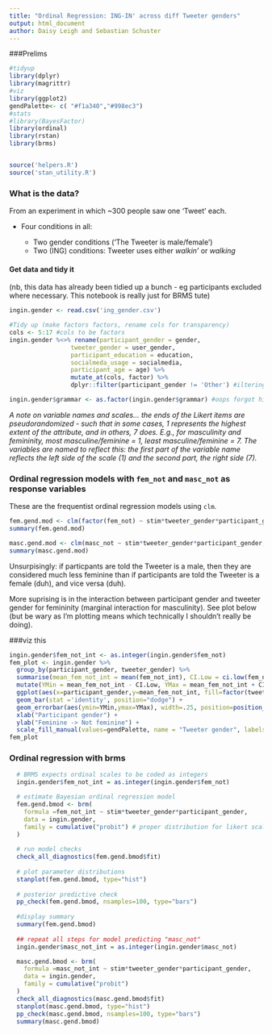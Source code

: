 ```yaml
---
title: "Ordinal Regression: ING-IN' across diff Tweeter genders"
output: html_document
author: Daisy Leigh and Sebastian Schuster
---
```


###Prelims
```r
#tidyup
library(dplyr)
library(magrittr)
#viz
library(ggplot2)
gendPalette<- c( "#f1a340","#998ec3")
#stats
#library(BayesFactor)
library(ordinal)
library(rstan)
library(brms)


source('helpers.R')
source('stan_utility.R')
```

### What is the data?
From an experiment in which ~300 people saw one 'Tweet' each.

- Four conditions in all:

    - Two gender conditions ('The Tweeter is male/female')
    - Two (ING) conditions: Tweeter uses either *walkin'* or *walking*


#### Get data and tidy it 
(nb, this data has already been tidied up a bunch - eg participants excluded where necessary. This notebook is really just for BRMS tute)
```r
ingin.gender <- read.csv('ing_gender.csv')

#Tidy up (make factors factors, rename cols for transparency)
cols <- 5:17 #cols to be factors
ingin.gender %<>% rename(participant_gender = gender, 
                 tweeter_gender = user_gender, 
                 participant_education = education, 
                 socialmeda_usage = socialmedia, 
                 participant_age = age) %>%
                 mutate_at(cols, factor) %>%
                 dplyr::filter(participant_gender != 'Other') #iltering as so few (2) responses

ingin.gender$grammar <- as.factor(ingin.gender$grammar) #oops forgot him
```

*A note on variable names and scales... the ends of the Likert items are pseudorandomized - such that in some cases, 1 represents the highest extent of the attribute, and in others, 7 does. E.g., for masculinity and femininity, most masculine/feminine = 1, least masculine/feminine = 7. The variables are named to reflect this: the first part of the variable name reflects the left side of the scale (1) and the second part, the right side (7).*


### Ordinal regression models with `fem_not` and `masc_not` as response variables

These are the frequentist ordinal regression models using `clm`.

```r
fem.gend.mod <- clm(factor(fem_not) ~ stim*tweeter_gender*participant_gender,  data = ingin.gender)
summary(fem.gend.mod)

masc.gend.mod <- clm(masc_not ~ stim*tweeter_gender*participant_gender,  data = ingin.gender)
summary(masc.gend.mod)
```
Unsurpisingly: if particpants are told the Tweeter is a male, then they are considered much less feminine than if participants are told the Tweeter is a female (duh), and vice versa (duh).

More suprising is in the interaction between participant gender and tweeter gender for femininity (marginal interaction for masculinity). See plot below (but be wary as I'm plotting means which technically I shouldn't really be doing).


###viz this
```r
ingin.gender$fem_not_int <- as.integer(ingin.gender$fem_not)
fem_plot <- ingin.gender %>%
  group_by(participant_gender, tweeter_gender) %>%
  summarise(mean_fem_not_int = mean(fem_not_int), CI.Low = ci.low(fem_not_int), CI.High = ci.high(fem_not_int)) %>%
  mutate(YMin = mean_fem_not_int - CI.Low, YMax = mean_fem_not_int + CI.High) %>%
  ggplot(aes(x=participant_gender,y=mean_fem_not_int, fill=factor(tweeter_gender))) +
  geom_bar(stat ='identity', position="dodge") +
  geom_errorbar(aes(ymin=YMin,ymax=YMax), width=.25, position=position_dodge(width=0.9))+
  xlab("Participant gender") +
  ylab("Feminine -> Not feminine") +
  scale_fill_manual(values=gendPalette, name = "Tweeter gender", labels = c("Female", "Male"))
fem_plot

```

### Ordinal regression with brms

```r
  # BRMS expects ordinal scales to be coded as integers
  ingin.gender$fem_not_int = as.integer(ingin.gender$fem_not)

  # estimate Bayesian ordinal regression model
  fem.gend.bmod <- brm(
    formula =fem_not_int ~ stim*tweeter_gender*participant_gender,
    data = ingin.gender,
    family = cumulative("probit") # proper distribution for likert scales
  )
  
  # run model checks
  check_all_diagnostics(fem.gend.bmod$fit)
  
  # plot parameter distributions
  stanplot(fem.gend.bmod, type="hist")
  
  # posterior predictive check
  pp_check(fem.gend.bmod, nsamples=100, type="bars")
  
  #display summary
  summary(fem.gend.bmod)
  
  ## repeat all steps for model predicting "masc_not"
  ingin.gender$masc_not_int = as.integer(ingin.gender$masc_not)

  masc.gend.bmod <- brm(
    formula =masc_not_int ~ stim*tweeter_gender*participant_gender,
    data = ingin.gender,
    family = cumulative("probit")
  )  
  check_all_diagnostics(masc.gend.bmod$fit)
  stanplot(masc.gend.bmod, type="hist")
  pp_check(masc.gend.bmod, nsamples=100, type="bars")
  summary(masc.gend.bmod)

```